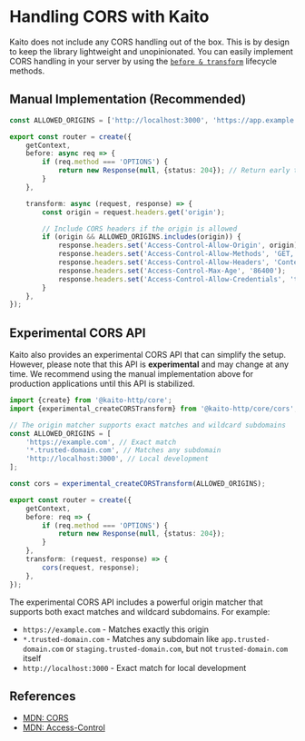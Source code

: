 # Handling CORS with Kaito

Kaito does not include any CORS handling out of the box. This is by design to keep the library lightweight and unopinionated. You can easily implement CORS handling in your server by using the [`before & transform`](/documentation/server#beforetransform) lifecycle methods.

## Manual Implementation (Recommended)

```ts
const ALLOWED_ORIGINS = ['http://localhost:3000', 'https://app.example.com'];

export const router = create({
	getContext,
	before: async req => {
		if (req.method === 'OPTIONS') {
			return new Response(null, {status: 204}); // Return early to skip the router. This response will be passed to `.transform()`
		}
	},

	transform: async (request, response) => {
		const origin = request.headers.get('origin');

		// Include CORS headers if the origin is allowed
		if (origin && ALLOWED_ORIGINS.includes(origin)) {
			response.headers.set('Access-Control-Allow-Origin', origin);
			response.headers.set('Access-Control-Allow-Methods', 'GET, POST, PUT, DELETE, OPTIONS');
			response.headers.set('Access-Control-Allow-Headers', 'Content-Type, Authorization');
			response.headers.set('Access-Control-Max-Age', '86400');
			response.headers.set('Access-Control-Allow-Credentials', 'true');
		}
	},
});
```

## Experimental CORS API

Kaito also provides an experimental CORS API that can simplify the setup. However, please note that this API is **experimental** and may change at any time. We recommend using the manual implementation above for production applications until this API is stabilized.

```ts
import {create} from '@kaito-http/core';
import {experimental_createCORSTransform} from '@kaito-http/core/cors';

// The origin matcher supports exact matches and wildcard subdomains
const ALLOWED_ORIGINS = [
	'https://example.com', // Exact match
	'*.trusted-domain.com', // Matches any subdomain
	'http://localhost:3000', // Local development
];

const cors = experimental_createCORSTransform(ALLOWED_ORIGINS);

export const router = create({
	getContext,
	before: req => {
		if (req.method === 'OPTIONS') {
			return new Response(null, {status: 204});
		}
	},
	transform: (request, response) => {
		cors(request, response);
	},
});
```

The experimental CORS API includes a powerful origin matcher that supports both exact matches and wildcard subdomains. For example:

- `https://example.com` - Matches exactly this origin
- `*.trusted-domain.com` - Matches any subdomain like `app.trusted-domain.com` or `staging.trusted-domain.com`, but not `trusted-domain.com` itself
- `http://localhost:3000` - Exact match for local development

## References

- [MDN: CORS](https://developer.mozilla.org/en-US/docs/Web/HTTP/CORS)
- [MDN: Access-Control](https://developer.mozilla.org/en-US/docs/Web/HTTP/Headers/Access-Control-Allow-Origin)
